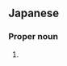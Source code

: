 ==Japanese==
{{ja-kanjitab|ゆ|い}}

===Proper noun===
{{ja-pos|proper|ゆい}}

# {{given name|female|lang=ja|sort=ゆい}}
